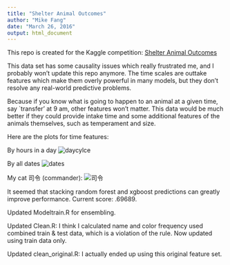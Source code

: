 ```yaml
---
title: "Shelter Animal Outcomes"
author: "Mike Fang"
date: "March 26, 2016"
output: html_document
---
```

This repo is created for the Kaggle competition: [Shelter Animal Outcomes](https://www.kaggle.com/c/shelter-animal-outcomes)

This data set has some causality issues which really frustrated me, and I probably won't update this repo anymore. The time scales are outtake features which make  them overly powerful in many models, but they don't resolve any real-world predictive problems.

Because if you know what is going to happen to an animal at a given time, say `transfer' at 9 am, other features won't matter. This data would be much better if they could provide intake time and some additional features of the animals themselves, such as temperament and size. 

Here are the plots for time features:

By hours in a day
![daycylce](https://raw.githubusercontent.com/fhlgood/K_sa/master/daycycle.png)

By all dates
![dates](https://raw.githubusercontent.com/fhlgood/K_sa/master/byDate.png)


My cat 司令 (commander):
![司令](https://raw.githubusercontent.com/fhlgood/K_sa/master/cat.PNG)

It seemed that stacking random forest and xgboost predictions can greatly improve performance.
Current score: .69689.

Updated Modeltrain.R for ensembling.

Updated Clean.R: I think I calculated name and color frequency used combined train \& test data, which is a violation of the rule. Now updated using train data only. 

Updated clean_original.R: I actually ended up using this original feature set. 


